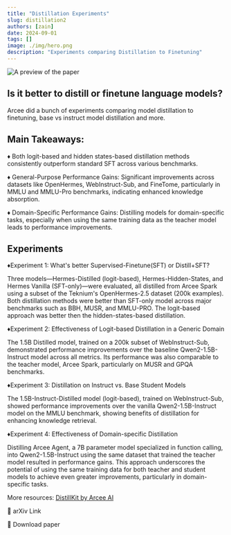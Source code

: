 ```yaml
---
title: "Distillation Experiments"
slug: distillation2
authors: [zain]
date: 2024-09-01
tags: []
image: ./img/hero.png
description: "Experiments comparing Distillation to Finetuning"
---
```

![A preview of the paper](./img/hero.png)

<!-- truncate -->


## Is it better to distill or finetune language models?

Arcee did a bunch of experiments comparing model distillation to finetuning, base vs instruct model distillation and more. 

## Main Takeaways:

♦️ Both logit-based and hidden states-based distillation methods consistently outperform standard SFT across various benchmarks.

♦️ General-Purpose Performance Gains: Significant improvements across datasets like OpenHermes, WebInstruct-Sub, and FineTome, particularly in MMLU and MMLU-Pro benchmarks, indicating enhanced knowledge absorption.

♦️ Domain-Specific Performance Gains: Distilling models for domain-specific tasks, especially when using the same training data as the teacher model leads to performance improvements.

## Experiments

♦️Experiment 1: What's better Supervised-Finetune(SFT) or Distill+SFT?

Three models—Hermes-Distilled (logit-based), Hermes-Hidden-States, and Hermes Vanilla (SFT-only)—were evaluated, all distilled from Arcee Spark using a subset of the Teknium's OpenHermes-2.5 dataset (200k examples). Both distillation methods were better than SFT-only model across major benchmarks such as BBH, MUSR, and MMLU-PRO. The logit-based approach was better then the hidden-states-based distillation.

♦️Experiment 2: Effectiveness of Logit-based Distillation in a Generic Domain

The 1.5B Distilled model, trained on a 200k subset of WebInstruct-Sub, demonstrated performance improvements over the baseline Qwen2-1.5B-Instruct model across all metrics. Its performance was also comparable to the teacher model, Arcee Spark, particularly on MUSR and GPQA benchmarks.

♦️Experiment 3: Distillation on Instruct vs. Base Student Models

The 1.5B-Instruct-Distilled model (logit-based), trained on WebInstruct-Sub, showed performance improvements over the vanilla Qwen2-1.5B-Instruct model on the MMLU benchmark, showing benefits of distillation for enhancing knowledge retrieval.

♦️Experiment 4: Effectiveness of Domain-specific Distillation

Distilling Arcee Agent, a 7B parameter model specialized in function calling, into Qwen2-1.5B-Instruct using the same dataset that trained the teacher model resulted in performance gains. This approach underscores the potential of using the same training data for both teacher and student models to achieve even greater improvements, particularly in domain-specific tasks.

More resources:
[DistillKit by Arcee AI](https://blog.arcee.ai/announcing-distillkit/)

<p>
  <DownloadButton link='https://arxiv.org/abs/2402.13116'>🔗 arXiv Link</DownloadButton>
</p>
<p>
  <DownloadButton link='https://arxiv.org/pdf/2402.13116'>📜 Download paper</DownloadButton>
</p>


<WhatNext />
